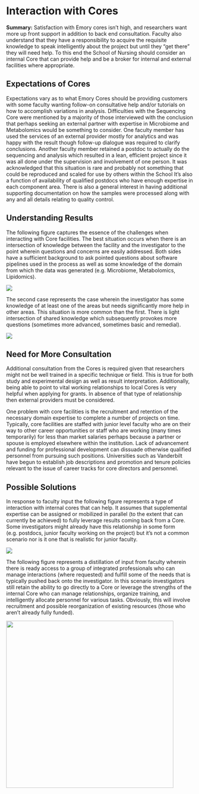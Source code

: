 # Interaction with Cores

**Summary:** Satisfaction with Emory cores isn't high, and researchers want more up front
support in addition to back end consultation. Faculty also understand that they have a responsibility to acquire the requisite knowledge to speak intelligently about the project but until they "get there" they will need help. To this end the School of Nursing should consider an internal Core that can provide help and be a broker for internal and external facilities where appropriate. 
 
## Expectations of Cores

Expectations vary as to what Emory Cores should be providing customers with some faculty wanting follow-on consultative help and/or tutorials on how to accomplish variations in analysis. Difficulties with the Sequencing Core were mentioned by a majority of those interviewed with the conclusion that perhaps seeking an external partner with expertise in Microbiome and Metabolomics would be something to consider. One faculty member has used the services of an external provider mostly for analytics and was happy with the result though follow-up dialogue was required to clarify conclusions. Another faculty member retained a postdoc to actually do the sequencing and analysis which resulted in a lean, efficient project since it was all done under the supervision and involvement of one person. It was acknowledged that this situation is rare and probably not something that could be reproduced and scaled for use by others within the School It's also a function of availability of qualified postdocs who have enough expertise in each component area. There is also a general interest in having additional supporting documentation on how the samples were processed along with any and all details relating to quality control.

## Understanding Results

The following figure captures the essence of the challenges when interacting with Core facilities. The best situation occurs when there is an intersection of knowledge between the facility and the investigator to the point wherein questions and concerns are easily addressed. Both sides have a sufficient background to ask pointed questions about software pipelines used in the process as well as some knowledge of the domain from which the data was generated (e.g. Microbiome, Metabolomics, Lipidomics). 

![](./PICS/core.png)

The second case represents the case wherein the investigator has some knowledge of at least one of the areas but needs significantly more help in other areas. This situation is more common than the first. There is light intersection of shared knowledge which subsequently provokes more questions (sometimes more advanced, sometimes basic and remedial).

![](./PICS/core2.png)

## Need for More Consultation 

Additional consultation from the Cores is required given that researchers might not be well trained in a specific technique or field. This is true for both study and experimental design as well as result interpretation. Additionally, being able to point to vital working relationships to local Cores is very helpful when applying for grants. In absence of that type of relationship then external providers must be considered. 

One problem with core facilities is the recruitment and retention of the necessary domain expertise to complete a number of projects on time. Typically, core facilities are staffed with junior level faculty who are on their way to other career opportunities or staff who are working (many times temporarily) for less than market salaries perhaps because a partner or spouse is employed elsewhere within the institution. Lack of advancement and funding for professional development can dissuade otherwise qualified personnel from pursuing such positions. Universities such as Vanderbilt have begun to establish job descriptions and promotion and tenure policies relevant to the issue of career tracks for core directors and personnel.


## Possible Solutions 

In response to faculty input the following figure represents a type of interaction with internal cores that can help. It assumes that supplemental expertise can be assigned or mobilized in parallel (to the extent that can currently be achieved) to fully leverage results coming back from a Core. Some investigators might already have this relationship in some form (e.g. postdocs, junior faculty working on the project) but it's not a common scenario nor is it one that is realistic for junior faculty.

![](./PICS/coresol.png)


The following figure represents a distillation of input from faculty wherein there is ready access to a group of integrated professionals who can manage interactions (where requested) and fulfill some of the needs that is typically pushed back onto the investigator. In this scenario investigators still retain the ability to go directly to a Core or leverage the strengths of the internal Core who can manage relationships, organize training, and intelligently allocate personnel for various tasks. Obviously, this will involve recruitment and possible reorganization of existing resources (those who aren't already fully funded).

![](./PICS/coresol3.png){width=450px}

